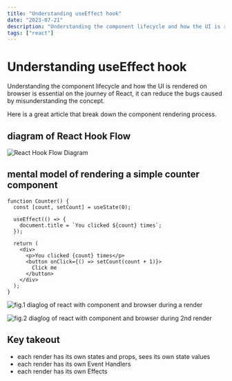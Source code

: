 ```yaml
---
title: "Understanding useEffect hook"
date: "2023-07-21"
description: "Understanding the component lifecycle and how the UI is rendered on browser is essential on the journey of React, it can reduce the bugs caused by misunderstanding the concept."
tags: ["react"]
---
```


# Understanding useEffect hook

Understanding the component lifecycle and how the UI is rendered on browser is essential on the journey
of React, it can reduce the bugs caused by misunderstanding the concept.

Here is a great article that break down the component rendering process.

<LinkToNewTab
  text="https://overreacted.io/a-complete-guide-to-useeffect"
  url="https://overreacted.io/a-complete-guide-to-useeffect"
/>

## diagram of React Hook Flow

![React Hook Flow Diagram](https://raw.githubusercontent.com/donavon/hook-flow/master/hook-flow.png)

## mental model of rendering a simple counter component

```
function Counter() {
  const [count, setCount] = useState(0);

  useEffect(() => {
    document.title = `You clicked ${count} times`;
  });

  return (
    <div>
      <p>You clicked {count} times</p>
      <button onClick={() => setCount(count + 1)}>
        Click me
      </button>
    </div>
  );
}
```

![fig.1 diaglog of react with component and browser during a render](/img/useEffect-step.png)

![fig.2 diaglog of react with component and browser during 2nd render](/img/useEffect-step2.png)

## Key takeout

- each render has its own states and props, sees its own state values
- each render has its own Event Handlers
- each render has its own Effects
